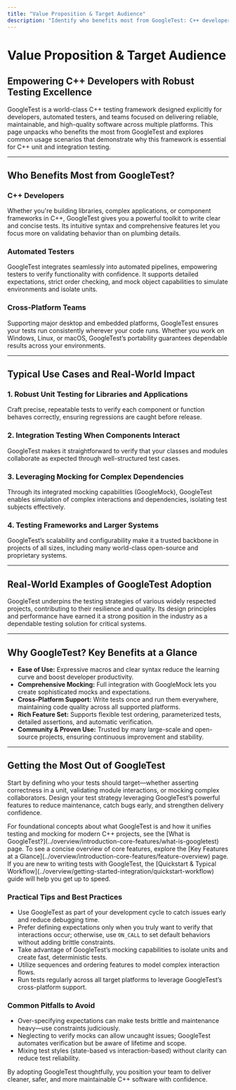 ```yaml
---
title: "Value Proposition & Target Audience"
description: "Identify who benefits most from GoogleTest: C++ developers, automated testers, and teams working on cross-platform projects. Explore typical use cases such as robust unit and integration testing for libraries, applications, and frameworks, and see references to world-class projects already relying on GoogleTest."
---
```


# Value Proposition & Target Audience

## Empowering C++ Developers with Robust Testing Excellence

GoogleTest is a world-class C++ testing framework designed explicitly for developers, automated testers, and teams focused on delivering reliable, maintainable, and high-quality software across multiple platforms. This page unpacks who benefits the most from GoogleTest and explores common usage scenarios that demonstrate why this framework is essential for C++ unit and integration testing.

---

## Who Benefits Most from GoogleTest?

### C++ Developers
Whether you're building libraries, complex applications, or component frameworks in C++, GoogleTest gives you a powerful toolkit to write clear and concise tests. Its intuitive syntax and comprehensive features let you focus more on validating behavior than on plumbing details.

### Automated Testers
GoogleTest integrates seamlessly into automated pipelines, empowering testers to verify functionality with confidence. It supports detailed expectations, strict order checking, and mock object capabilities to simulate environments and isolate units.

### Cross-Platform Teams
Supporting major desktop and embedded platforms, GoogleTest ensures your tests run consistently wherever your code runs. Whether you work on Windows, Linux, or macOS, GoogleTest’s portability guarantees dependable results across your environments.

---

## Typical Use Cases and Real-World Impact

### 1. Robust Unit Testing for Libraries and Applications
Craft precise, repeatable tests to verify each component or function behaves correctly, ensuring regressions are caught before release.

### 2. Integration Testing When Components Interact
GoogleTest makes it straightforward to verify that your classes and modules collaborate as expected through well-structured test cases.

### 3. Leveraging Mocking for Complex Dependencies
Through its integrated mocking capabilities (GoogleMock), GoogleTest enables simulation of complex interactions and dependencies, isolating test subjects effectively.

### 4. Testing Frameworks and Larger Systems
GoogleTest’s scalability and configurability make it a trusted backbone in projects of all sizes, including many world-class open-source and proprietary systems.

---

## Real-World Examples of GoogleTest Adoption

GoogleTest underpins the testing strategies of various widely respected projects, contributing to their resilience and quality. Its design principles and performance have earned it a strong position in the industry as a dependable testing solution for critical systems.

---

## Why GoogleTest? Key Benefits at a Glance
- **Ease of Use:** Expressive macros and clear syntax reduce the learning curve and boost developer productivity.
- **Comprehensive Mocking:** Full integration with GoogleMock lets you create sophisticated mocks and expectations.
- **Cross-Platform Support:** Write tests once and run them everywhere, maintaining code quality across all supported platforms.
- **Rich Feature Set:** Supports flexible test ordering, parameterized tests, detailed assertions, and automatic verification.
- **Community & Proven Use:** Trusted by many large-scale and open-source projects, ensuring continuous improvement and stability.

---

## Getting the Most Out of GoogleTest

Start by defining who your tests should target—whether asserting correctness in a unit, validating module interactions, or mocking complex collaborators. Design your test strategy leveraging GoogleTest’s powerful features to reduce maintenance, catch bugs early, and strengthen delivery confidence.



<Info>
For foundational concepts about what GoogleTest is and how it unifies testing and mocking for modern C++ projects, see the [What is GoogleTest?](../overview/introduction-core-features/what-is-googletest) page.
</Info>

<Info>
To see a concise overview of core features, explore the [Key Features at a Glance](../overview/introduction-core-features/feature-overview) page.
</Info>

<Info>
If you are new to writing tests with GoogleTest, the [Quickstart & Typical Workflow](../overview/getting-started-integration/quickstart-workflow) guide will help you get up to speed.
</Info>

### Practical Tips and Best Practices
- Use GoogleTest as part of your development cycle to catch issues early and reduce debugging time.
- Prefer defining expectations only when you truly want to verify that interactions occur; otherwise, use `ON_CALL` to set default behaviors without adding brittle constraints.
- Take advantage of GoogleTest’s mocking capabilities to isolate units and create fast, deterministic tests.
- Utilize sequences and ordering features to model complex interaction flows.
- Run tests regularly across all target platforms to leverage GoogleTest’s cross-platform support.

### Common Pitfalls to Avoid
- Over-specifying expectations can make tests brittle and maintenance heavy—use constraints judiciously.
- Neglecting to verify mocks can allow uncaught issues; GoogleTest automates verification but be aware of lifetime and scope.
- Mixing test styles (state-based vs interaction-based) without clarity can reduce test reliability.

By adopting GoogleTest thoughtfully, you position your team to deliver cleaner, safer, and more maintainable C++ software with confidence.
